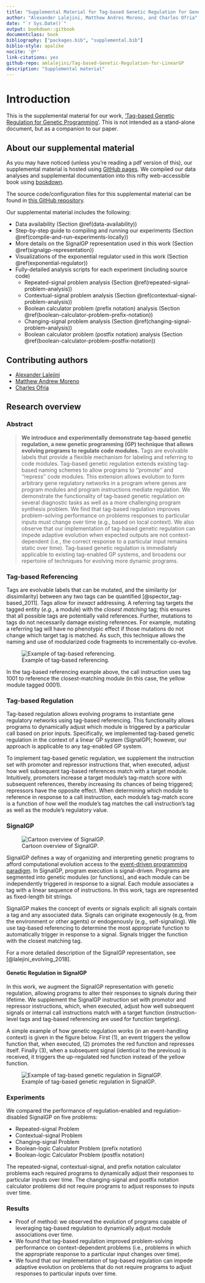 ```yaml
---
title: "Supplemental Material for Tag-based Genetic Regulation for Genetic Programming"
author: "Alexander Lalejini, Matthew Andres Moreno, and Charles Ofria"
date: "`r Sys.Date()`"
output: bookdown::gitbook
documentclass: book
bibliography: ["packages.bib", "supplemental.bib"]
biblio-style: apalike
nocite: '@*'
link-citations: yes
github-repo: amlalejini/Tag-based-Genetic-Regulation-for-LinearGP
description: "Supplemental material"
---
```


# Introduction

This is the supplemental material for our work, ['Tag-based Genetic Regulation for Genetic Programming'](https://arxiv.org/abs/2012.09229).
This is not intended as a stand-alone document, but as a companion to our paper.
<!-- todo - link to paper -->

## About our supplemental material

As you may have noticed (unless you're reading a pdf version of this), our supplemental material is hosted using [GitHub pages](https://pages.github.com/).
We compiled our data analyses and supplemental documentation into this nifty web-accessible book using [bookdown](https://bookdown.org).

The source code/configuration files for this supplemental material can be found in [this GitHub repository](https://github.com/amlalejini/Tag-based-Genetic-Regulation-for-LinearGP).

Our supplemental material includes the following:

- Data availability (Section \@ref(data-availability))
- Step-by-step guide to compiling and running our experiments (Section \@ref(compile-and-run-experiments-locally))
- More details on the SignalGP representation used in this work (Section \@ref(signalgp-representation))
- Visualizations of the exponential regulator used in this work (Section \@ref(exponential-regulator))
- Fully-detailed analysis scripts for each experiment (including source code)
  - Repeated-signal problem analysis (Section \@ref(repeated-signal-problem-analysis))
  - Contextual-signal problem analysis (Section \@ref(contextual-signal-problem-analysis))
  - Boolean calculator problem (prefix notation) analysis (Section \@ref(boolean-calculator-problem-prefix-notation))
  - Changing-signal problem analysis (Section \@ref(changing-signal-problem-analysis))
  - Boolean calculator problem (postfix notation) analysis (Section \@ref(boolean-calculator-problem-postfix-notation))

## Contributing authors

- [Alexander Lalejini](https://lalejini.com/)
- [Matthew Andrew Moreno](http://mmore500.com/)
- [Charles Ofria](https://ofria.com/)

## Research overview

### Abstract

> **We introduce and experimentally demonstrate tag-based genetic regulation, a new genetic programming (GP) technique that allows evolving programs to regulate code modules.**
Tags are evolvable labels that provide a flexible mechanism for labeling and referring to code modules.
Tag-based genetic regulation extends existing tag-based naming schemes to allow programs to ''promote'' and ''repress'' code modules.
This extension allows evolution to form arbitrary gene regulatory networks in a program where genes are program modules and program instructions mediate regulation.
We demonstrate the functionality of tag-based genetic regulation on several diagnostic tasks as well as a more challenging program synthesis problem.
We find that tag-based regulation improves problem-solving performance on problems responses to particular inputs must change over time (e.g., based on local context).
We also observe that our implementation of tag-based genetic regulation can impede adaptive evolution when expected outputs are not context-dependent (i.e., the correct response to a particular input remains static over time).
Tag-based genetic regulation is immediately applicable to existing tag-enabled GP systems, and broadens our repertoire of techniques for evolving more dynamic programs.

### Tag-based Referencing

Tags are evolvable labels that can be mutated, and the similarity (or dissimilarity) between any two tags can be quantified [@spector_tag-based_2011].
Tags allow for _inexact_ addressing.
A referring tag targets the tagged entity (_e.g._, a module) with the _closest matching_ tag;
this ensures that all possible tags are potentially valid references.
Further, mutations to tags do not necessarily damage existing references.
For example, mutating a referring tag will have no phenotypic effect if those mutations do not change which target tag is matched.
As such, this technique allows the naming and use of modularized code fragments to incrementally co-evolve.

![Example of tag-based referencing.](./media/tag-based-referencing.png)

In the tag-based referencing example above, the call instruction uses tag 1001 to reference the closest-matching module (in this case, the yellow module tagged 0001).

### Tag-based Regulation

Tag-based regulation allows evolving programs to instantiate gene regulatory networks using tag-based referencing.
This functionality allows programs to dynamically adjust which module is triggered by a particular call based on prior inputs.
Specifically, we implemented tag-based genetic regulation in the context of a linear GP system (SignalGP); however, our approach is applicable to any tag-enabled GP system.

To implement tag-based genetic regulation, we supplement the instruction set with promoter and repressor instructions that, when executed, adjust how well subsequent tag-based references match with a target module.
Intuitively, promoters increase a target module's tag-match score with subsequent references, thereby increasing its chances of being triggered; repressors have the opposite effect.
When determining which module to reference in response to a call instruction, each module's tag-match score is a function of how well the module's tag matches the call instruction's tag as well as the module's regulatory value.

### SignalGP

![Cartoon overview of SignalGP.](./media/sgp-cartoon.png)

SignalGP defines a way of organizing and interpreting genetic programs to afford computational evolution access to the [event-driven programming paradigm](https://en.wikipedia.org/wiki/Event-driven_programming).
In SignalGP, program execution is signal-driven.
Programs are segmented into genetic modules (or functions), and each module can be independently triggered in response to a signal.
Each module associates a tag with a linear sequence of instructions.
In this work, tags are represented as fixed-length bit strings.

SignalGP makes the concept of events or signals explicit: all signals contain a tag and any associated
data.
Signals can originate exogenously (e.g, from the environment or other agents) or endogenously (e.g., self-signaling).
We use tag-based referencing to determine the most appropriate function to automatically trigger in
response to a signal.
Signals trigger the function with the closest matching tag.

For a more detailed description of the SignalGP representation, see [@lalejini_evolving_2018].

#### Genetic Regulation in SignalGP

In this work, we augment the SignalGP representation with genetic regulation, allowing programs to alter their responses to signals during their lifetime.
We supplement the SignalGP instruction set with promotor and repressor instructions, which, when executed, adjust how well subsequent signals or internal call instructions match with a target function (instruction-level tags and tag-based referencing are used for function targeting).

A simple example of how genetic regulation works (in an event-handling context) is given in the figure below. First (1), an event triggers the yellow function that, when executed, (2) promotes the red function and represses itself. Finally (3), when a subsequent signal (identical to the previous) is received, it triggers the up-regulated red function instead of the yellow function.

![Example of tag-based genetic regulation in SignalGP.](./media/regulation-example-cartoon.png)

### Experiments

We compared the performance of regulation-enabled and regulation-disabled SignalGP on five problems:

- Repeated-signal Problem
- Contextual-signal Problem
- Changing-signal Problem
- Boolean-logic Calculator Problem (prefix notation)
- Boolean-logic Calculator Problem (postfix notation)

The repeated-signal, contextual-signal, and prefix notation calculator problems each required programs to dynamically adjust their responses to particular inputs over time.
The changing-signal and postfix notation calculator problems did not require programs to adjust responses to inputs over time.

### Results

- Proof of method: we observed the evolution of programs capable of leveraging tag-based regulation to dynamically adjust module associations over time.
- We found that tag-based regulation improved problem-solving performance on context-dependent problems (i.e., problems in which the appropriate response to a particular input changes over time).
- We found that our implementation of tag-based regulation can impede adaptive evolution on problems that do not require programs to adjust responses to particular inputs over time.
